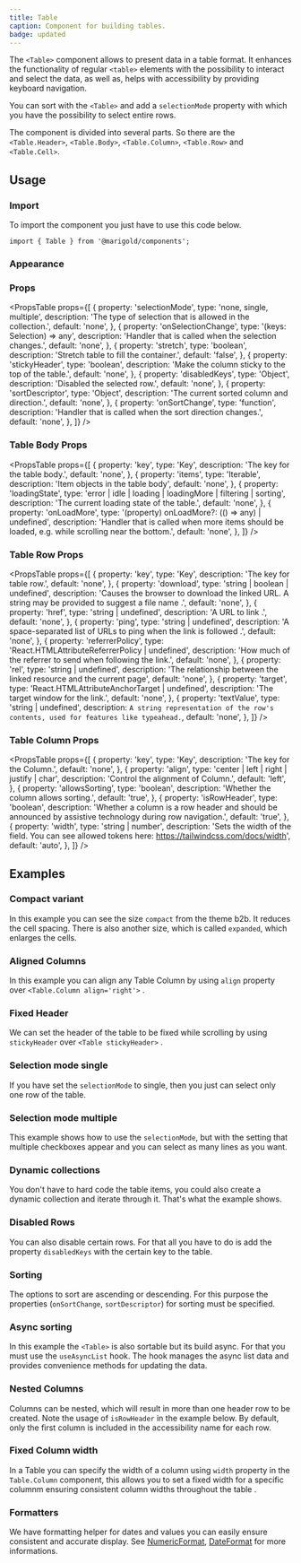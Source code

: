 ```yaml
---
title: Table
caption: Component for building tables.
badge: updated
---
```


The `<Table>` component allows to present data in a table format. It enhances the functionality of regular `<table>` elements with the possibility to interact and select the data, as well as, helps with accessibility by providing keyboard navigation.

You can sort with the `<Table>` and add a `selectionMode` property with which you have the possibility to select entire rows.

The component is divided into several parts. So there are the `<Table.Header>`, `<Table.Body>`, `<Table.Column>`, `<Table.Row>` and `<Table.Cell>`.

## Usage

### Import

To import the component you just have to use this code below.

```tsx
import { Table } from '@marigold/components';
```

### Appearance

<AppearanceTable component={title} />

### Props

<PropsTable
  props={[
    {
      property: 'selectionMode',
      type: 'none, single, multiple',
      description: 'The type of selection that is allowed in the collection.',
      default: 'none',
    },
    {
      property: 'onSelectionChange',
      type: '(keys: Selection) => any',
      description: 'Handler that is called when the selection changes.',
      default: 'none',
    },
    {
      property: 'stretch',
      type: 'boolean',
      description: 'Stretch table to fill the container.',
      default: 'false',
    },
    {
      property: 'stickyHeader',
      type: 'boolean',
      description: 'Make the column sticky to the top of the table.',
      default: 'none',
    },
    {
      property: 'disabledKeys',
      type: 'Object',
      description: 'Disabled the selected row.',
      default: 'none',
    },
    {
      property: 'sortDescriptor',
      type: 'Object',
      description: 'The current sorted column and direction.',
      default: 'none',
    },
    {
      property: 'onSortChange',
      type: 'function',
      description: 'Handler that is called when the sort direction changes.',
      default: 'none',
    },
  ]}
/>

### Table Body Props

<PropsTable
  props={[
    {
      property: 'key',
      type: 'Key',
      description: 'The key for the table body.',
      default: 'none',
    },
    {
      property: 'items',
      type: 'Iterable<object>',
      description: 'Item objects in the table body',
      default: 'none',
    },
    {
      property: 'loadingState',
      type: 'error | idle | loading | loadingMore | filtering | sorting',
      description: 'The current loading state of the table.',
      default: 'none',
    },
    {
      property: 'onLoadMore',
      type: '(property) onLoadMore?: (() => any) | undefined',
      description:
        'Handler that is called when more items should be loaded, e.g. while scrolling near the bottom.',
      default: 'none',
    },
  ]}
/>

### Table Row Props

<PropsTable
  props={[
    {
      property: 'key',
      type: 'Key',
      description: 'The key for table row.',
      default: 'none',
    },
    {
      property: 'download',
      type: 'string | boolean | undefined',
      description:
        'Causes the browser to download the linked URL. A string may be provided to suggest a file name .',
      default: 'none',
    },
    {
      property: 'href',
      type: 'string | undefined',
      description: 'A URL to link .',
      default: 'none',
    },
    {
      property: 'ping',
      type: 'string | undefined',
      description:
        'A space-separated list of URLs to ping when the link is followed .',
      default: 'none',
    },
    {
      property: 'referrerPolicy',
      type: 'React.HTMLAttributeReferrerPolicy | undefined',
      description: 'How much of the referrer to send when following the link.',
      default: 'none',
    },
    {
      property: 'rel',
      type: 'string | undefined',
      description:
        'The relationship between the linked resource and the current page',
      default: 'none',
    },
    {
      property: 'target',
      type: 'React.HTMLAttributeAnchorTarget | undefined',
      description: 'The target window for the link.',
      default: 'none',
    },
    {
      property: 'textValue',
      type: 'string | undefined',
      description: `A string representation of the row's contents, used for features like typeahead.`,
      default: 'none',
    },
  ]}
/>

### Table Column Props

<PropsTable
  props={[
    {
      property: 'key',
      type: 'Key',
      description: 'The key for the Column.',
      default: 'none',
    },
    {
      property: 'align',
      type: 'center | left | right | justify | char',
      description: 'Control the alignment of Column.',
      default: 'left',
    },
    {
      property: 'allowsSorting',
      type: 'boolean',
      description: 'Whether the column allows sorting.',
      default: 'true',
    },
    {
      property: 'isRowHeader',
      type: 'boolean',
      description:
        'Whether a column is a row header and should be announced by assistive technology during row navigation.',
      default: 'true',
    },
    {
      property: 'width',
      type: 'string | number',
      description:
        'Sets the width of the field. You can see allowed tokens here: https://tailwindcss.com/docs/width',
      default: 'auto',
    },
  ]}
/>

## Examples

### Compact variant

In this example you can see the size `compact` from the theme b2b. It reduces the cell spacing. There is also another size, which is called `expanded`, which enlarges the cells.

<ComponentDemo file="./table-compact.demo.tsx" />

### Aligned Columns

In this example you can align any Table Column by using `align` property over `<Table.Column align='right'>` .

<ComponentDemo file="./table-aligned.demo.tsx" />

### Fixed Header

We can set the header of the table to be fixed while scrolling by using `stickyHeader` over `<Table stickyHeader>` .

<ComponentDemo file="./table-fixed-header.demo.tsx" />

### Selection mode single

If you have set the `selectionMode` to single, then you just can select only one row of the table.

<ComponentDemo file="./table-single-mode.demo.tsx" />

### Selection mode multiple

This example shows how to use the `selectionMode`, but with the setting that multiple checkboxes appear and you can select as many lines as you want.

<ComponentDemo file="./table-multi-mode.demo.tsx" />

### Dynamic collections

You don't have to hard code the table items, you could also create a dynamic collection and iterate through it. That's what the example shows.

<ComponentDemo file="./table-dynamic.demo.tsx" />

### Disabled Rows

You can also disable certain rows. For that all you have to do is add the property `disabledKeys` with the certain key to the table.

<ComponentDemo file="./table-disabled.demo.tsx" />

### Sorting

The options to sort are ascending or descending. For this purpose the properties (`onSortChange`, `sortDescriptor`) for sorting must be specified.

<ComponentDemo file="./table-sorting.demo.tsx" />

### Async sorting

In this example the `<Table>` is also sortable but its build async. For that you must use the `useAsyncList` hook. The hook manages the async list data and provides convenience methods for updating the data.

<ComponentDemo file="./table-async.demo.tsx" />

### Nested Columns

Columns can be nested, which will result in more than one header row to be created. Note the usage of `isRowHeader` in the example below. By default, only the first column is included in the accessibility name for each row.

<ComponentDemo file="./table-nested.demo.tsx" />

### Fixed Column width

In a Table you can specify the width of a column using `width` property in the `Table.Column` component, this allows you to set a fixed width for a specific columnm ensuring consistent column widths throughout the table .

<ComponentDemo file="./table-column-width.demo.tsx" />

### Formatters

We have formatting helper for dates and values you can easily ensure consistent and accurate display. See [NumericFormat](../formatters/numericformat/numericFormat), [DateFormat](../formatters/dateformat/dateFormat) for more informations.

<ComponentDemo file="./table-formatters.demo.tsx" />

